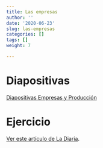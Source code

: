 ```yaml
---
title: Las empresas
author: ''
date: '2020-06-23'
slug: las-empresas
categories: []
tags: []
weight: 7

---
```



# Diapositivas

<a href="https://produccion--diapos-econ.netlify.com">Diapositivas Empresas y Producción </a>


# Ejercicio

[Ver este artículo de La Diaria](https://ladiaria.com.uy/articulo/2010/5/salarios-productividad-y-poder/).






